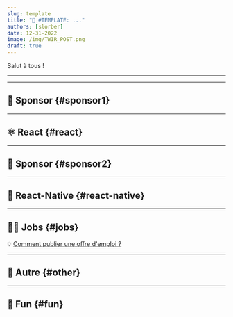 ```yaml
---
slug: template
title: "📨 #TEMPLATE: ..."
authors: [slorber]
date: 12-31-2022
image: /img/TWIR_POST.png
draft: true
---
```


Salut à tous !

<Todo />

<!-- truncate -->

---


<Support />

---

## 💸 Sponsor {#sponsor1}

<Todo />

---

## ⚛️ React {#react}

<Todo />

<SubscribeFormEmbed />

---

## 💸 Sponsor {#sponsor2}

<Sponsor2 />

---

## 📱 React-Native {#react-native}

<Todo/>

---

## 🧑‍💻 Jobs {#jobs}

<Todo/>

💡 [Comment publier une offre d'emploi ?](https://thisweekinreact.com/fr/sponsor)

---

## 🔀 Autre {#other}

<Todo />

---

## 🤭 Fun {#fun}

<Todo/>

